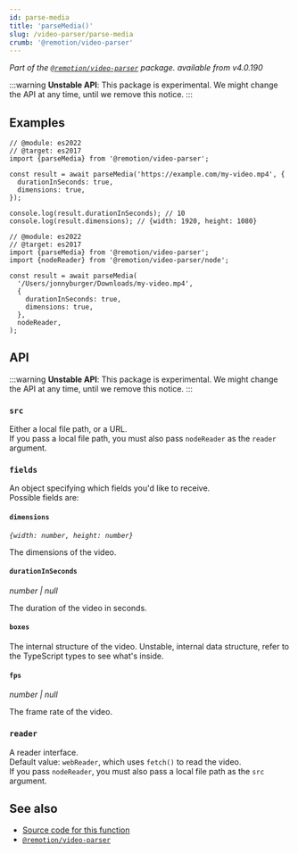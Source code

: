 ```yaml
---
id: parse-media
title: 'parseMedia()'
slug: /video-parser/parse-media
crumb: '@remotion/video-parser'
---
```


_Part of the [`@remotion/video-parser`](/docs/video-parser) package._
_available from v4.0.190_

:::warning
**Unstable API**: This package is experimental. We might change the API at any time, until we remove this notice.
:::

## Examples

```tsx twoslash title="Parsing a hosted video"
// @module: es2022
// @target: es2017
import {parseMedia} from '@remotion/video-parser';

const result = await parseMedia('https://example.com/my-video.mp4', {
  durationInSeconds: true,
  dimensions: true,
});

console.log(result.durationInSeconds); // 10
console.log(result.dimensions); // {width: 1920, height: 1080}
```

```tsx twoslash title="Parsing a local file"
// @module: es2022
// @target: es2017
import {parseMedia} from '@remotion/video-parser';
import {nodeReader} from '@remotion/video-parser/node';

const result = await parseMedia(
  '/Users/jonnyburger/Downloads/my-video.mp4',
  {
    durationInSeconds: true,
    dimensions: true,
  },
  nodeReader,
);
```

## API

:::warning
**Unstable API**: This package is experimental. We might change the API at any time, until we remove this notice.
:::

### `src`

Either a local file path, or a URL.  
If you pass a local file path, you must also pass `nodeReader` as the `reader` argument.

### `fields`

An object specifying which fields you'd like to receive.  
Possible fields are:

#### `dimensions`

_`{width: number, height: number}`_

The dimensions of the video.

#### `durationInSeconds`

_number | null_

The duration of the video in seconds.

#### `boxes`

The internal structure of the video. Unstable, internal data structure, refer to the TypeScript types to see what's inside.

#### `fps`

_number | null_

The frame rate of the video.

### `reader`

A reader interface.  
Default value: `webReader`, which uses `fetch()` to read the video.  
If you pass `nodeReader`, you must also pass a local file path as the `src` argument.

## See also

- [Source code for this function](https://github.com/remotion-dev/remotion/blob/main/packages/video-parser/src/parse-media.ts)
- [`@remotion/video-parser`](/docs/video-parser)
